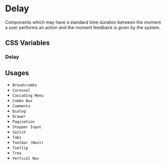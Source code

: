 
<Meta title="Documentation/Styles and Theming/Foundations/Delay" />

# Delay

Components which may have a standard time duration between the moment a user performs an action
and the moment feedback is given by the system.

## CSS Variables

### Delay

<Canvas>
  <Story name="Delay">
    <DocGrid>
      <NumberBlock number="100" cssVariable="--uitk-delay-instant" />
      <NumberBlock number="300" cssVariable="--uitk-delay-perceptible" />
      <NumberBlock number="1000" cssVariable="--uitk-delay-notable" />
      <NumberBlock number="10000" cssVariable="--uitk-delay-cutoff" />
    </DocGrid>
  </Story>
</Canvas>

## Usages

- `Breadcrumbs`
- `Carousel`
- `Cascading Menu`
- `Combo Box`
- `Comments`
- `Dialog`
- `Drawer`
- `Pagination`
- `Stepper Input`
- `Switch`
- `Tabs`
- `Toolbar (Next)`
- `Tooltip`
- `Tree`
- `Vertical Nav`
